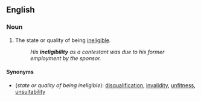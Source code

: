 ==English==

===Noun===
{{en-noun|-}}

# The state or quality of being [[ineligible]]. <!--Websters def-->
#:''His '''ineligibility''' as a contestant was due to his former employment by the sponsor.''

====Synonyms====
*(''state or quality of being ineligible''): [[disqualification]], [[invalidity]], [[unfitness]], [[unsuitability]]